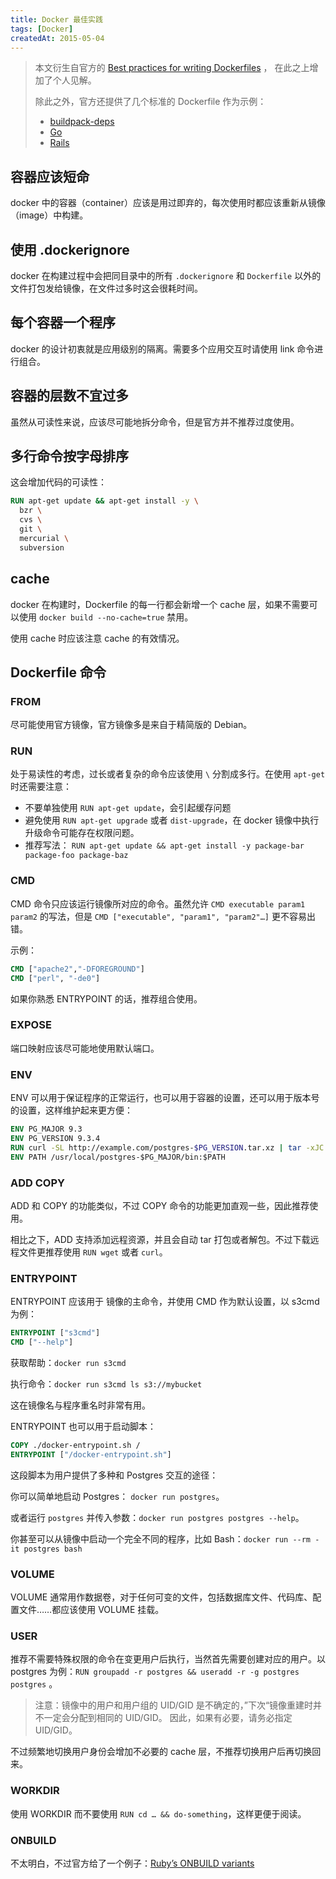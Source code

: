 ```yaml
---
title: Docker 最佳实践
tags: [Docker]
createdAt: 2015-05-04
---
```


> 本文衍生自官方的 [Best practices for writing Dockerfiles](https://docs.docker.com/articles/dockerfile_best-practices/) ，
> 在此之上增加了个人见解。
>
> 除此之外，官方还提供了几个标准的 Dockerfile 作为示例：
>
> - [buildpack-deps](https://github.com/docker-library/buildpack-deps/blob/master/jessie/Dockerfile)
> - [Go](https://registry.hub.docker.com/_/golang/)
> - [Rails](https://registry.hub.docker.com/_/rails)

## 容器应该短命

docker 中的容器（container）应该是用过即弃的，每次使用时都应该重新从镜像（image）中构建。

## 使用 .dockerignore

docker 在构建过程中会把同目录中的所有 `.dockerignore` 和 `Dockerfile` 以外的文件打包发给镜像，在文件过多时这会很耗时间。

## 每个容器一个程序

docker 的设计初衷就是应用级别的隔离。需要多个应用交互时请使用 link 命令进行组合。

## 容器的层数不宜过多

虽然从可读性来说，应该尽可能地拆分命令，但是官方并不推荐过度使用。

## 多行命令按字母排序

这会增加代码的可读性：

```dockerfile
RUN apt-get update && apt-get install -y \
  bzr \
  cvs \
  git \
  mercurial \
  subversion
```

## cache

docker 在构建时，Dockerfile 的每一行都会新增一个 cache 层，如果不需要可以使用 `docker build --no-cache=true` 禁用。

使用 cache 时应该注意 cache 的有效情况。

## Dockerfile 命令

### FROM

尽可能使用官方镜像，官方镜像多是来自于精简版的 Debian。

### RUN

处于易读性的考虑，过长或者复杂的命令应该使用 `\` 分割成多行。在使用 `apt-get` 时还需要注意：

- 不要单独使用 `RUN apt-get update`，会引起缓存问题
- 避免使用 `RUN apt-get upgrade` 或者 `dist-upgrade`，在 docker 镜像中执行升级命令可能存在权限问题。
- 推荐写法： `RUN apt-get update && apt-get install -y package-bar package-foo package-baz`

### CMD

CMD 命令只应该运行镜像所对应的命令。虽然允许 `CMD executable param1 param2` 的写法，但是 `CMD ["executable", "param1", "param2"…]` 更不容易出错。

示例：

```dockerfile
CMD ["apache2","-DFOREGROUND"]
CMD ["perl", "-de0"]
```

如果你熟悉 ENTRYPOINT 的话，推荐组合使用。

### EXPOSE

端口映射应该尽可能地使用默认端口。

### ENV

ENV 可以用于保证程序的正常运行，也可以用于容器的设置，还可以用于版本号的设置，这样维护起来更方便：

```dockerfile
ENV PG_MAJOR 9.3
ENV PG_VERSION 9.3.4
RUN curl -SL http://example.com/postgres-$PG_VERSION.tar.xz | tar -xJC /usr/src/postgress && …
ENV PATH /usr/local/postgres-$PG_MAJOR/bin:$PATH
```

### ADD COPY

ADD 和 COPY 的功能类似，不过 COPY 命令的功能更加直观一些，因此推荐使用。

相比之下，ADD 支持添加远程资源，并且会自动 tar 打包或者解包。不过下载远程文件更推荐使用 `RUN wget` 或者 `curl`。

### ENTRYPOINT

ENTRYPOINT 应该用于 镜像的主命令，并使用 CMD 作为默认设置，以 s3cmd 为例：

```dockerfile
ENTRYPOINT ["s3cmd"]
CMD ["--help"]
```

获取帮助：`docker run s3cmd`

执行命令：`docker run s3cmd ls s3://mybucket`

这在镜像名与程序重名时非常有用。

ENTRYPOINT 也可以用于启动脚本：

```dockerfile
COPY ./docker-entrypoint.sh /
ENTRYPOINT ["/docker-entrypoint.sh"]
```

这段脚本为用户提供了多种和 Postgres 交互的途径：

你可以简单地启动 Postgres： `docker run postgres`。

或者运行 `postgres` 并传入参数：`docker run postgres postgres --help`。

你甚至可以从镜像中启动一个完全不同的程序，比如 Bash：`docker run --rm -it postgres bash`

### VOLUME

VOLUME 通常用作数据卷，对于任何可变的文件，包括数据库文件、代码库、配置文件……都应该使用 VOLUME 挂载。

### USER

推荐不需要特殊权限的命令在变更用户后执行，当然首先需要创建对应的用户。以 postgres 为例：`RUN groupadd -r postgres && useradd -r -g postgres postgres` 。

> 注意：镜像中的用户和用户组的 UID/GID 是不确定的，”下次“镜像重建时并不一定会分配到相同的 UID/GID。
> 因此，如果有必要，请务必指定 UID/GID。

不过频繁地切换用户身份会增加不必要的 cache 层，不推荐切换用户后再切换回来。

### WORKDIR

使用 WORKDIR 而不要使用 `RUN cd … && do-something`，这样更便于阅读。

### ONBUILD

不太明白，不过官方给了一个例子：[Ruby’s ONBUILD variants](https://github.com/docker-library/ruby/blob/master/2.1/onbuild/Dockerfile)
